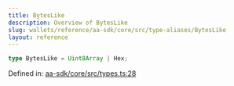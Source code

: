 ```yaml
---
title: BytesLike
description: Overview of BytesLike
slug: wallets/reference/aa-sdk/core/src/type-aliases/BytesLike
layout: reference
---
```


```ts
type BytesLike = Uint8Array | Hex;
```

Defined in: [aa-sdk/core/src/types.ts:28](https://github.com/alchemyplatform/aa-sdk/blob/4987bdd63823427c48ec21401b71fa3cfc2d0675/aa-sdk/core/src/types.ts#L28)
